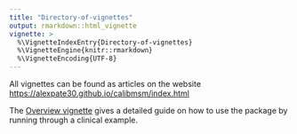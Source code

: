```yaml
---
title: "Directory-of-vignettes"
output: rmarkdown::html_vignette
vignette: >
  %\VignetteIndexEntry{Directory-of-vignettes}
  %\VignetteEngine{knitr::rmarkdown}
  %\VignetteEncoding{UTF-8}
---
```


All vignettes can be found as articles on the website [https://alexpate30.github.io/calibmsm/index.html](https://alexpate30.github.io/calibmsm/index.html)

The [Overview vignette](https://alexpate30.github.io/calibmsm/articles/overview.html) gives a detailed guide on how to use the package by running through a clinical example.




